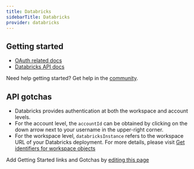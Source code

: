 ```yaml
---
title: Databricks
sidebarTitle: Databricks
provider: databricks
---
```



<Overview />


## Getting started

-   [OAuth related docs](https://docs.databricks.com/en/dev-tools/auth/oauth-m2m.html)
-   [Databricks API docs](https://docs.databricks.com/api/workspace/introduction)

<Tip>Need help getting started? Get help in the [community](https://nango.dev/slack).</Tip>

## API gotchas

-   Databricks provides authentication at both the workspace and account levels.
-   For the account level, the `accountId` can be obtained by clicking on the down arrow next to your username in the upper-right corner.
-   For the workspace level, `databricksInstance` refers to the workspace URL of your Databricks deployment. For more details, please visit [Get identifiers for workspace objects](https://docs.databricks.com/en/workspace/workspace-details.html#workspace-url)

<Note>Add Getting Started links and Gotchas by [editing this page](https://github.com/nangohq/nango/tree/master/docs-v2/integrations/all/databricks.mdx)</Note>
